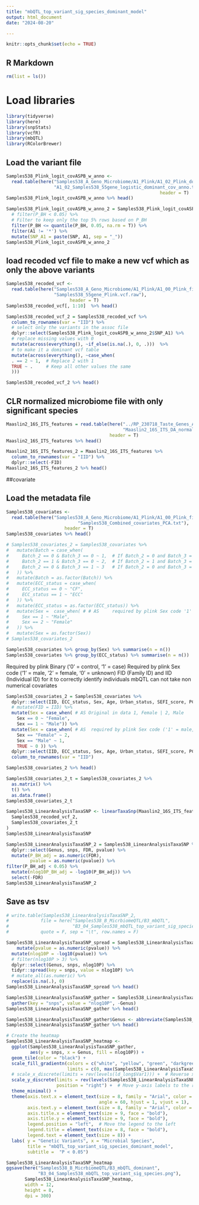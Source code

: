 ```yaml
---
title: "mbQTL_top_variant_sig_species_dominant_model"
output: html_document
date: "2024-08-20"

---
```



```r
knitr::opts_chunk$set(echo = TRUE)
```

## R Markdown
```r
rm(list = ls())

```

# Load libraries
```r
library(tidyverse)
library(here)
library(snpStats)
library(vcfR)
library(mbQTL)
library(RColorBrewer)
```


## Load the variant file
```r
Samples538_Plink_logit_covASPB_w_anno <- 
  read.table(here("Samples538_A_Geno_Microbiome/A1_Plink/A1_02_Plink_dominant",
                  "A1_02_Samples538_55gene_logistic_dominant_cov_anno.txt"),
                                                          header = T)
Samples538_Plink_logit_covASPB_w_anno %>% head()
```


```r
Samples538_Plink_logit_covASPB_w_anno_2 = Samples538_Plink_logit_covASPB_w_anno %>% 
  # filter(P_BH < 0.05) %>%
  # Filter to keep only the top 5% rows based on P_BH
  filter(P_BH <= quantile(P_BH, 0.05, na.rm = T)) %>%
  filter(A1 != '*') %>%
  mutate(SNP_A1 = paste(SNP, A1, sep = "_"))
Samples538_Plink_logit_covASPB_w_anno_2 
```







## load recoded vcf file to make a new vcf which as only the above variants
```r
Samples538_recoded_vcf <- 
  read.table(here("Samples538_A_Geno_Microbiome/A1_Plink/A1_00_Plink_files",
                  "Samples538_55gene_Plink.vcf.raw"),
                        header = T)
Samples538_recoded_vcf[, 1:10]  %>% head()

Samples538_recoded_vcf_2 = Samples538_recoded_vcf %>%
  column_to_rownames(var = "IID") %>%
  # select only the variants in the assoc file
  dplyr::select(Samples538_Plink_logit_covASPB_w_anno_2$SNP_A1) %>% 
  # replace missing values with 0
  mutate(across(everything(), ~if_else(is.na(.), 0, .)))  %>% 
  # to make it a dominant vcf table
  mutate(across(everything(), ~case_when(
  . == 2 ~ 1,  # Replace 2 with 1
  TRUE ~ .     # Keep all other values the same
  )))

Samples538_recoded_vcf_2 %>% head()
```



## CLR normalized microbiome file with only significant species

```r

Maaslin2_16S_ITS_features = read.table(here("../RP_230718_Taste_Genes_Analysis_1/Samples538_Analysis/Microbiome538_files",
                                            "Maaslin2_16S_ITS_DA_normalized_features.txt"),
                                       header = T)
Maaslin2_16S_ITS_features %>% head()

Maaslin2_16S_ITS_features_2 = Maaslin2_16S_ITS_features %>%
  column_to_rownames(var = "IID") %>%
  dplyr::select(-FID)
Maaslin2_16S_ITS_features_2 %>% head()
```

##covariate

## Load the metadata file
```r
Samples538_covariates <- 
  read.table(here("Samples538_A_Geno_Microbiome/A1_Plink/A1_00_Plink_files",
                           "Samples538_Combined_covariates_PCA.txt"),
                      header = T)
Samples538_covariates %>% head()

# Samples538_covariates_2 = Samples538_covariates %>%
#   mutate(Batch = case_when(
#     Batch_2 == 0 & Batch_3 == 0 ~ 1,  # If Batch_2 = 0 and Batch_3 = 0, assign Batch = 1
#     Batch_2 == 1 & Batch_3 == 0 ~ 2,  # If Batch_2 = 1 and Batch_3 = 0, assign Batch = 2
#     Batch_2 == 0 & Batch_3 == 1 ~ 3   # If Batch_2 = 0 and Batch_3 = 1, assign Batch = 3
#   )) %>% 
#   mutate(Batch = as.factor(Batch)) %>%
#   mutate(ECC_status = case_when(
#     ECC_status == 0 ~ "CF",
#     ECC_status == 1 ~ "ECC"
#   )) %>% 
#   mutate(ECC_status = as.factor(ECC_status)) %>%
#   mutate(Sex =  case_when( # # AS 	required by plink Sex code '1' = male, '2' = female, '0' = unknown)
#     Sex == 1 ~ "Male",
#     Sex == 2 ~ "Female"
#   )) %>% 
#   mutate(Sex = as.factor(Sex))
# Samples538_covariates_2
```


```r
Samples538_covariates %>% group_by(Sex) %>% summarise(n = n())
Samples538_covariates %>% group_by(ECC_status) %>% summarise(n = n())
```

Required by plink Binary ('0' = control, '1' = case)
Required by plink Sex code ('1' = male, '2' = female, '0' = unknown)
FID (Family ID) and IID (Individual ID) for it to correctly identify individuals
mbQTL can not take non numerical covariates

```r
Samples538_covariates_2 = Samples538_covariates %>% 
  dplyr::select(IID, ECC_status, Sex, Age, Urban_status, SEFI_score, PC1, PC2, PC3, PC4, PC5) %>%
  # mutate(FID = IID) %>%
  mutate(Sex = case_when( # AS Original in data 1, Female | 2, Male 
    Sex == 0 ~ "Female",
    Sex == 1 ~ "Male")) %>% 
  mutate(Sex = case_when( # AS 	required by plink Sex code ('1' = male, '2' = female, '0' = unknown)
    Sex == "Female" ~ 2,
    Sex == "Male" ~ 1,
    TRUE ~ 0 )) %>% 
  dplyr::select(IID, ECC_status, Sex, Age, Urban_status, SEFI_score, PC1, PC2, PC3, PC4, PC5) %>%
  column_to_rownames(var = "IID")

Samples538_covariates_2 %>% head()

Samples538_covariates_2_t = Samples538_covariates_2 %>%
  as.matrix() %>% 
  t() %>% 
  as.data.frame()
Samples538_covariates_2_t 
```



```r
Samples538_LinearAnalysisTaxaSNP <- linearTaxaSnp(Maaslin2_16S_ITS_features_2,
  Samples538_recoded_vcf_2,
  Samples538_covariates_2_t
)
Samples538_LinearAnalysisTaxaSNP 

```



```r
Samples538_LinearAnalysisTaxaSNP_2 = Samples538_LinearAnalysisTaxaSNP %>%
  dplyr::select(Genus, snps, FDR, pvalue) %>%
  mutate(P_BH_adj = as.numeric(FDR),
         pvalue = as.numeric(pvalue)) %>%
filter(P_BH_adj < 0.05) %>% 
  mutate(nlog10P_BH_adj = -log10(P_BH_adj)) %>% 
  select(-FDR)
Samples538_LinearAnalysisTaxaSNP_2 
```


## Save as tsv
```r
# write.table(Samples538_LinearAnalysisTaxaSNP_2, 
#            file = here("Samples538_B_MicrbiomeQTL/B3_mbQTL",
#                        "B3_04_Samples538_mbQTL_top_variant_sig_species.tsv"),
#            quote = F, sep = "\t", row.names = F)

```

```r
Samples538_LinearAnalysisTaxaSNP_spread = Samples538_LinearAnalysisTaxaSNP %>% # Samples538_LinearAnalysisTaxaSNP_2
    mutate(pvalue = as.numeric(pvalue)) %>%
  mutate(nlog10P = -log10(pvalue)) %>%
  # filter(nlog10P > 3) %>%
  dplyr::select(Genus, snps, nlog10P) %>%
  tidyr::spread(key = snps, value = nlog10P) %>% 
  # mutate_all(as.numeric) %>%
  replace(is.na(.), 0)
Samples538_LinearAnalysisTaxaSNP_spread %>% head()

Samples538_LinearAnalysisTaxaSNP_gather = Samples538_LinearAnalysisTaxaSNP_spread %>%
  gather(key = "snps", value = "nlog10P", -Genus) 
Samples538_LinearAnalysisTaxaSNP_gather %>% head()

Samples538_LinearAnalysisTaxaSNP_gather$Genus <- abbreviate(Samples538_LinearAnalysisTaxaSNP_gather$Genus, minlength = 35, use.classes = FALSE)
Samples538_LinearAnalysisTaxaSNP_gather %>% head()
```


```r
# Create the heatmap
Samples538_LinearAnalysisTaxaSNP_heatmap <- 
  ggplot(Samples538_LinearAnalysisTaxaSNP_gather,
         aes(y = snps, x = Genus, fill = nlog10P)) +
  geom_tile(color = "black") +
  scale_fill_gradientn(colors = c("white", "yellow", "green", "darkgreen", "darkred"),
                       limits = c(0, max(Samples538_LinearAnalysisTaxaSNP_gather$nlog10P, na.rm = TRUE))) +
  # scale_x_discrete(limits = rev(levels(ld_long$Var1))) +  # Reverse x-axis order
  scale_y_discrete(limits = rev(levels(Samples538_LinearAnalysisTaxaSNP_gather$snps)),
                   position = "right") +  # Move y-axis labels to the right
  theme_minimal() +
  theme(axis.text.x = element_text(size = 8, family = "Arial", color = "black",
                                   angle = 60, hjust = 1, vjust = 1),
        axis.text.y = element_text(size = 8, family = "Arial", color = "black"),
        axis.title.x = element_text(size = 9, face = "bold"),
        axis.title.y = element_text(size = 9, face = "bold"),
        legend.position = "left",  # Move the legend to the left
        legend.title = element_text(size = 8, face = "bold"),
        legend.text = element_text(size = 8)) +
  labs( y = "Genetic Variants", x = "Microbial Species",
        title = "mbQTL_top_variant_sig_species_dominant_model",
        subtitle =  "P < 0.05")

Samples538_LinearAnalysisTaxaSNP_heatmap
ggsave(here("Samples538_B_MicrbiomeQTL/B3_mbQTL_dominant",
            "B3_04_Samples538_mbQTL_top_variant_sig_species.png"),
       Samples538_LinearAnalysisTaxaSNP_heatmap,
       width = 12,
       height = 8,
       dpi = 300)

```


